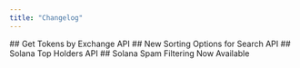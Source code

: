 ```yaml
---
title: "Changelog"
---
```



<Update label ="May 15 2025">
## Get Tokens by Exchange API

<HeroCard title="Read More" href="/changelog/get-tokens-by-exchange-api" />
</Update>

<Update label ="May 15 2025">
## New Sorting Options for Search API

<HeroCard title="Read More" href="https://docs.moralis.com/changelog/new-sorting-options-search-api" />
</Update>

<Update label ="May 8 2025">
## Solana Top Holders API

<HeroCard title="Read More" href="https://docs.moralis.com/changelog/solana-top-holders-api" />
</Update>

<Update label ="May 7 2025">
## Solana Spam Filtering Now Available

<HeroCard title="Read More" href="https://docs.moralis.com/changelog/solana-spam-filtering" />
</Update>
